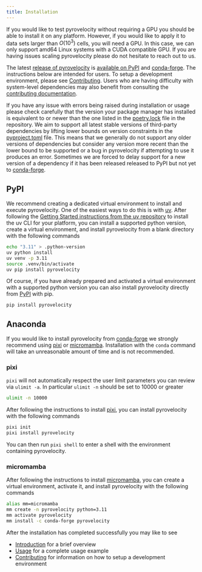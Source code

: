 ```yaml
---
title: Installation
---
```



::: {#nte-architecture .callout-note collapse=true title="Architecture and accelerator support"}
If you would like to test pyrovelocity without requiring a GPU you should be
able to install it on any platform. However, if you would like to apply it to
data sets larger than $O(10^3)$ cells, you will need a GPU.
In this case, we can only support amd64 Linux systems with a CUDA compatible GPU.
If you are having issues scaling pyrovelocity please do not hesitate to reach out to us.
:::

The latest [release of pyrovelocity](https://github.com/pinellolab/pyrovelocity/releases)
is [available on PyPI](https://pypi.org/project/pyrovelocity/) and 
[conda-forge](https://anaconda.org/conda-forge/pyrovelocity).
The instructions below are intended for users. To setup a development 
environment, please see [Contributing](../about/contributing.qmd).
Users who are having difficulty with system-level dependencies may also
benefit from consulting the [contributing documentation](../about/contributing.qmd).

::: {#nte-versions .callout-important collapse=true title="Installation or usage errors and version constraints"}
If you have any issue with errors being raised during installation or usage
please check carefully that the version your package manager has installed is equivalent
to or newer than the one listed in the
[poetry.lock](https://github.com/pinellolab/pyrovelocity/blob/main/poetry.lock)
file in the repository.
We aim to support all latest stable versions of third-party dependencies
by lifting lower bounds on version constraints in the 
[pyproject.toml](https://github.com/pinellolab/pyrovelocity/blob/main/pyproject.toml) file.
This means that we generally do not support any older versions of dependencies
but consider any version more recent than the lower bound to be supported or a bug 
in pyrovelocity if attempting to use it produces an error.
Sometimes we are forced to delay support for a new version of a dependency
if it has been released released to PyPI but not yet to [conda-forge](https://conda-forge.org/packages/).
:::

::: {.panel-tabset}

## PyPI

We recommend creating a dedicated virtual environment to install and execute pyrovelocity.
One of the easiest ways to do this is with [uv](https://github.com/astral-sh/uv/tree/0.2.24?tab=readme-ov-file#getting-started).
After following the [Getting Started instructions from the uv repository](https://github.com/astral-sh/uv/tree/0.2.24?tab=readme-ov-file#getting-started)
to install the uv CLI for your platform, you can install a supported python
version, create a virtual environment, and install pyrovelocity from a blank directory with the following commands

```bash
echo "3.11" > .python-version
uv python install
uv venv -p 3.11
source .venv/bin/activate
uv pip install pyrovelocity
```

Of course, if you have already prepared and activated a virtual environment
with a supported python version you can also install pyrovelocity directly
from [PyPI](https://pypi.org/project/pyrovelocity/) with pip.

```bash
pip install pyrovelocity
```

## Anaconda

If you would like to install pyrovelocity from [conda-forge](https://anaconda.org/conda-forge/pyrovelocity)
we strongly recommend using [pixi](https://prefix.dev/channels/conda-forge/packages/pyrovelocity)
or [micromamba](https://mamba.readthedocs.io/en/latest/installation/micromamba-installation.html).
Installation with the `conda` command will take an unreasonable amount of time and is not recommended.

::: {.panel-tabset}

### pixi

`pixi` will not automatically respect the user limit parameters you can
review via `ulimit -a`.
In particular `ulimit -n` should be set to 10000 or greater

```bash
ulimit -n 10000
```

After following the instructions to install [pixi](https://prefix.dev/channels/conda-forge/packages/pyrovelocity),
you can install pyrovelocity with the following commands

```bash
pixi init
pixi install pyrovelocity
```

You can then run `pixi shell` to enter a shell with the environment containing pyrovelocity.


### micromamba

After following the instructions to install [micromamba](https://mamba.readthedocs.io/en/latest/installation/micromamba-installation.html),
you can create a virtual environment, activate it, and install pyrovelocity with the following commands

```bash
alias mm=micromamba
mm create -n pyrovelocity python=3.11
mm activate pyrovelocity
mm install -c conda-forge pyrovelocity
```

:::


:::

After the installation has completed successfully you may like to see

- [Introduction](/tutorials/introduction.qmd) for a brief overview
- [Usage](/templates/user_example/user_example.qmd) for a complete usage example 
- [Contributing](/about/contributing.qmd) for information on how to setup a development environment
